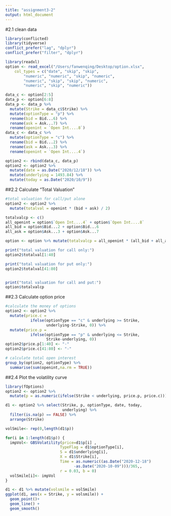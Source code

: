 ```yaml
---
title: "assignment3-2"
output: html_document
---
```

#2.1 clean data
```r
library(conflicted)
library(tidyverse)
conflict_prefer("lag", "dplyr")
conflict_prefer("filter", "dplyr")

library(readxl)
option <- read_excel("/Users/fanwenqing/Desktop/option.xlsx", 
    col_types = c("date", "skip", "skip", 
        "numeric", "numeric", "skip", "numeric", 
        "numeric", "skip", "skip", "numeric", 
        "numeric", "skip", "numeric"))

data_c <- option[2:5]
data_p <- option[6:8]
data_p <- data_p %>%
  mutate(Strike = data_c$Strike) %>%
  mutate(optionType = "p") %>%
  rename(bid = Bid...6) %>%
  rename(ask = Ask...7) %>%
  rename(openint = `Open Int....8`)
data_c <- data_c %>%
  mutate(optionType = "c") %>%
  rename(bid = Bid...2) %>%
  rename(ask = Ask...3) %>%
  rename(openint = `Open Int....4`)

option2 <- rbind(data_c, data_p) 
option2 <- option2 %>%
  mutate(date = as.Date("2020/12/18")) %>%
  mutate(underlying = 1493.84) %>%
  mutate(today = as.Date("2020/10/9"))

```



##2.2 Calculate "Total Valuation"

```r
#total valuation for call/put alone
option2 <- option2 %>%
  mutate(totalval = openint * (bid + ask) / 2)

totalvalcp <- c()
all_openint = option$`Open Int....4` + option$`Open Int....8`
all_bid = option$Bid...2 + option$Bid...6
all_ask = option$Ask...3 + option$Ask...7

option <- option %>% mutate(totalvalcp = all_openint * (all_bid + all_ask) / 2)

print("total valuation for call only:")
option2$totalval[1:40]

print("total valuation for put only:")
option2$totalval[41:80]


print("total valuation for call and put:")
option$totalvalcp
```

##2.3 Calculate option price
```r
#calculate the money of options
option2 <- option2 %>% 
  mutate(price.c = 
           ifelse(optionType == "c" & underlying >= Strike,
                  underlying-Strike, 0)) %>%
  mutate(price.p = 
           ifelse(optionType == "p" & underlying <= Strike,
                  Strike-underlying, 0)) 
option2$price.p[1:40] <- "-"
option2$price.c[41:80] <- "-"

# calculate total open interest
group_by(option2, optionType) %>%
  summarise(sum(openint,na.rm = TRUE))
```


##2.4 Plot the volatility curve
```r
library(fOptions)
option2 <- option2 %>%
  mutate(p = as.numeric(ifelse(Strike < underlying, price.p, price.c)))

d1 <- option2 %>% select(Strike, p, optionType, date, today,
                         underlying) %>%
  filter(is.na(p) == FALSE) %>%
  arrange(Strike)

volSmile<- rep(0,length(d1$p))

for(i in 1:length(d1$p)) {
  impVol<- GBSVolatility(price=d1$p[i] , 
                        TypeFlag = d1$optionType[i], 
                        S = d1$underlying[i], 
                        X = d1$Strike[i],
                        Time = as.numeric((as.Date("2020-12-18")
                              -as.Date("2020-10-09")))/365,, 
                        r = 0.03, b = 0)
  volSmile[i]<- impVol
}

d1 <- d1 %>% mutate(volsmile = volSmile)
ggplot(d1, aes(x = Strike, y = volsmile)) +
  geom_point()+
  geom_line() +
  geom_smooth() 
  
  
```